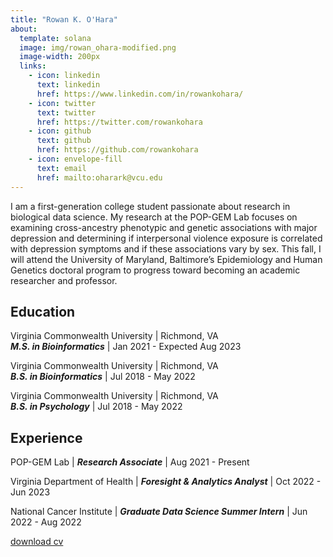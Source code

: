 ```yaml
---
title: "Rowan K. O'Hara"
about:
  template: solana
  image: img/rowan_ohara-modified.png
  image-width: 200px
  links:
    - icon: linkedin
      text: linkedin
      href: https://www.linkedin.com/in/rowankohara/
    - icon: twitter
      text: twitter
      href: https://twitter.com/rowankohara
    - icon: github
      text: github
      href: https://github.com/rowankohara
    - icon: envelope-fill
      text: email
      href: mailto:oharark@vcu.edu
---
```


I am a first-generation college student passionate about research in biological data science. My research at the POP-GEM Lab focuses on examining cross-ancestry phenotypic and genetic associations with major depression and determining if interpersonal violence exposure is correlated with depression symptoms and if these associations vary by sex. This fall, I will attend the University of Maryland, Baltimore's Epidemiology and Human Genetics doctoral program to progress toward becoming an academic researcher and professor.

## Education

Virginia Commonwealth University \| Richmond, VA <br> ***M.S. in Bioinformatics*** \| Jan 2021 - Expected Aug 2023

Virginia Commonwealth University \| Richmond, VA <br> ***B.S. in Bioinformatics*** \| Jul 2018 - May 2022

Virginia Commonwealth University \| Richmond, VA <br> ***B.S. in Psychology*** \| Jul 2018 - May 2022

## Experience

POP-GEM Lab \| ***Research Associate*** \| Aug 2021 - Present

Virginia Department of Health \| ***Foresight & Analytics Analyst*** \| Oct 2022 - Jun 2023

National Cancer Institute \| ***Graduate Data Science Summer Intern*** \| Jun 2022 - Aug 2022\

<div class="text-center">
  <p class="download-btn"><a class="btn btn-primary" href="files/O'Hara_CV2022.pdf" role="button" download>download cv</a></p>
</div>

